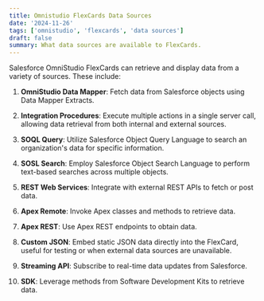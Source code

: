 ```yaml
---
title: Omnistudio FlexCards Data Sources
date: '2024-11-26'
tags: ['omnistudio', 'flexcards', 'data sources']
draft: false
summary: What data sources are available to FlexCards.
---
```

Salesforce OmniStudio FlexCards can retrieve and display data from a variety of sources. These include:

1. **OmniStudio Data Mapper**: Fetch data from Salesforce objects using Data Mapper Extracts. 

2. **Integration Procedures**: Execute multiple actions in a single server call, allowing data retrieval from both internal and external sources. 

3. **SOQL Query**: Utilize Salesforce Object Query Language to search an organization's data for specific information. 

4. **SOSL Search**: Employ Salesforce Object Search Language to perform text-based searches across multiple objects. 

5. **REST Web Services**: Integrate with external REST APIs to fetch or post data. 

6. **Apex Remote**: Invoke Apex classes and methods to retrieve data. 

7. **Apex REST**: Use Apex REST endpoints to obtain data. 

8. **Custom JSON**: Embed static JSON data directly into the FlexCard, useful for testing or when external data sources are unavailable. 

9. **Streaming API**: Subscribe to real-time data updates from Salesforce. 

10. **SDK**: Leverage methods from Software Development Kits to retrieve data. 